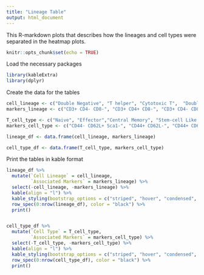 ```yaml
---
title: "Lineage Table"
output: html_document
---
```


This R-markdown plots that describes how the lineages and cell types were separated in the heatmap plots.

```r
knitr::opts_chunk$set(echo = TRUE)
```

Load the necessary packages
```r
library(kableExtra)
library(dplyr)
```

Create the data for the tables 
```r
cell_lineage <- c("Double Negative", "T helper", "Cytotoxic T",  "Double Positive")
markers_lineage <- c("CD3+ CD4- CD8-", "CD3+ CD4+ CD8-", "CD3+ CD4- CD8+", "CD3+ CD4+ CD8+")

T_cell_type <- c("Naive", "Effector","Central Memory", "Stem-cell Like Memory", "Resident")
markers_cell_type <- c("CD44- CD62L+ Sca1-", "CD44+ CD62L-", "CD44+ CD62L+", "CD44- CD62L+ Sca1+", "CD103+")

lineage_df <- data.frame(cell_lineage, markers_lineage)

cell_type_df <- data.frame(T_cell_type, markers_cell_type)
```

Print the tables in kable format
```r
lineage_df %>%
  mutate(`Cell Lineage` = cell_lineage,
         `Associated Markers` = markers_lineage) %>%
  select(-cell_lineage, -markers_lineage) %>%
  kable(align = "l") %>%
  kable_styling(bootstrap_options = c("striped", "hover", "condensed", "responsive")) %>%
  row_spec(0:nrow(lineage_df), color = "black") %>%
  print()


cell_type_df %>%
  mutate(`Cell Type` = T_cell_type,
         `Associated Markers` = markers_cell_type) %>%
  select(-T_cell_type, -markers_cell_type) %>%
  kable(align = "l") %>%
  kable_styling(bootstrap_options = c("striped", "hover", "condensed", "responsive")) %>%
  row_spec(0:nrow(cell_type_df), color = "black") %>%
  print()
```

